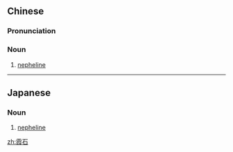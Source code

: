==Chinese==
{{zh-forms}}
{{wikipedia|lang=zh}}

===Pronunciation===
{{zh-pron
|m=xiáshí
|cat=n
}}

===Noun===
{{zh-noun}}

# [[nepheline]]

{{zh-cat|Minerals}}

----

==Japanese==
{{wikipedia|lang=ja}}
{{ja-kanjitab|かすみ|いし|yomi=k}}

===Noun===
{{ja-noun|かすみ.いし}}

# {{lb|ja|mineralogy|sort=かすみいし}} [[nepheline]]

[[zh:霞石]]